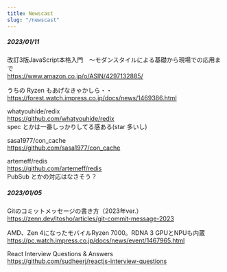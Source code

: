 ```yaml
---
title: Newscast
slug: "/newscast"
---
```


##### 2023/01/11

改訂3版JavaScript本格入門　～モダンスタイルによる基礎から現場での応用まで  
https://www.amazon.co.jp/o/ASIN/4297132885/

うちの Ryzen もあげなきゃかしら・・  
https://forest.watch.impress.co.jp/docs/news/1469386.html

whatyouhide/redix  
https://github.com/whatyouhide/redix  
spec とかは一番しっかりしてる感ある(star 多いし)

sasa1977/con_cache  
https://github.com/sasa1977/con_cache

artemeff/redis  
https://github.com/artemeff/redis  
PubSub とかの対応はなさそう？  

##### 2023/01/05

Gitのコミットメッセージの書き方（2023年ver.）  
https://zenn.dev/itosho/articles/git-commit-message-2023

AMD、Zen 4になったモバイルRyzen 7000。RDNA 3 GPUとNPUも内蔵  
https://pc.watch.impress.co.jp/docs/news/event/1467965.html

React Interview Questions & Answers  
https://github.com/sudheerj/reactjs-interview-questions
